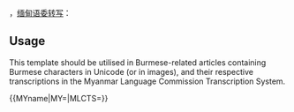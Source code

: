 {{lang-my|{{lang|my|{{{MY}}}}}}}，[[缅甸语委转写系统|缅甸语委转写]]：''<span title="Transcription in Myanmar Language Commission Transcription System">{{{MLCTS}}}</span>''<noinclude>
==Usage==
This template should be utilised in Burmese-related articles containing Burmese characters in Unicode (or in images), and their respective transcriptions in the Myanmar Language Commission Transcription System.

<nowiki>
{{MYname|MY=|MLCTS=}}
</nowiki>
[[Category:Multilingual support templates|{{PAGENAME}}]]
</noinclude>